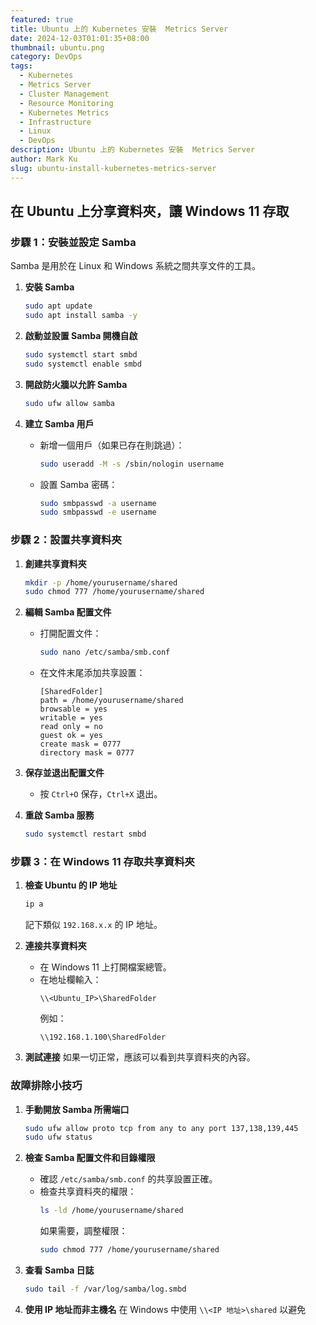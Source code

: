 ```yaml
---
featured: true
title: Ubuntu 上的 Kubernetes 安裝  Metrics Server
date: 2024-12-03T01:01:35+08:00
thumbnail: ubuntu.png
category: DevOps
tags:
  - Kubernetes
  - Metrics Server
  - Cluster Management
  - Resource Monitoring
  - Kubernetes Metrics  
  - Infrastructure  
  - Linux
  - DevOps  
description: Ubuntu 上的 Kubernetes 安裝  Metrics Server
author: Mark Ku
slug: ubuntu-install-kubernetes-metrics-server
---
```


## 在 Ubuntu 上分享資料夾，讓 Windows 11 存取

### **步驟 1：安裝並設定 Samba**
Samba 是用於在 Linux 和 Windows 系統之間共享文件的工具。

1. **安裝 Samba**
   ```bash
   sudo apt update
   sudo apt install samba -y
   ```

2. **啟動並設置 Samba 開機自啟**
   ```bash
   sudo systemctl start smbd
   sudo systemctl enable smbd
   ```

3. **開啟防火牆以允許 Samba**
   ```bash
   sudo ufw allow samba
   ```

4. **建立 Samba 用戶**
   - 新增一個用戶（如果已存在則跳過）：
     ```bash
     sudo useradd -M -s /sbin/nologin username
     ```
   - 設置 Samba 密碼：
     ```bash
     sudo smbpasswd -a username
     sudo smbpasswd -e username
     ```

### **步驟 2：設置共享資料夾**
1. **創建共享資料夾**
   ```bash
   mkdir -p /home/yourusername/shared
   sudo chmod 777 /home/yourusername/shared
   ```

2. **編輯 Samba 配置文件**
   - 打開配置文件：
     ```bash
     sudo nano /etc/samba/smb.conf
     ```
   - 在文件末尾添加共享設置：
     ```
     [SharedFolder]
     path = /home/yourusername/shared
     browsable = yes
     writable = yes
     read only = no
     guest ok = yes
     create mask = 0777
     directory mask = 0777
     ```

3. **保存並退出配置文件**
   - 按 `Ctrl+O` 保存，`Ctrl+X` 退出。

4. **重啟 Samba 服務**
   ```bash
   sudo systemctl restart smbd
   ```

### **步驟 3：在 Windows 11 存取共享資料夾**
1. **檢查 Ubuntu 的 IP 地址**
   ```bash
   ip a
   ```
   記下類似 `192.168.x.x` 的 IP 地址。

2. **連接共享資料夾**
   - 在 Windows 11 上打開檔案總管。
   - 在地址欄輸入：
     ```
     \\<Ubuntu_IP>\SharedFolder
     ```
     例如：
     ```
     \\192.168.1.100\SharedFolder
     ```

3. **測試連接**
   如果一切正常，應該可以看到共享資料夾的內容。

### **故障排除小技巧**
1. **手動開放 Samba 所需端口**
   ```bash
   sudo ufw allow proto tcp from any to any port 137,138,139,445
   sudo ufw status
   ```

2. **檢查 Samba 配置文件和目錄權限**
   - 確認 `/etc/samba/smb.conf` 的共享設置正確。
   - 檢查共享資料夾的權限：
     ```bash
     ls -ld /home/yourusername/shared
     ```
     如果需要，調整權限：
     ```bash
     sudo chmod 777 /home/yourusername/shared
     ```

3. **查看 Samba 日誌**
   ```bash
   sudo tail -f /var/log/samba/log.smbd
   ```

4. **使用 IP 地址而非主機名**
   在 Windows 中使用 `\\<IP 地址>\shared` 以避免


